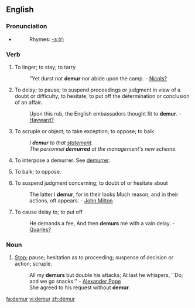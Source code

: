 ==English==

===Pronunciation===
* {{IPA|/dɪˈmɜː/}}
*:Rhymes: [[Rhymes:English:-ɜː(r)|-ɜː(r)]]

===Verb===
{{en-verb|demur|r|ing}}

# {{context|intransitive|obsolete}} To linger; to stay; to tarry
#:"Yet durst not '''demur''' nor abide upon the camp. - [[Nicols?]]
# {{intransitive}} To delay; to pause; to suspend proceedings or judgment in view of a doubt or difficulty; to hesitate; to put off the determination or conclusion of an affair.
#:Upon this rub, the English embassadors thought fit to '''demur'''. - [[Hayward?]]
# {{intransitive}} To scruple or object; to take exception; to oppose; to balk
#:''I '''demur''' to that [[statement]].''
#:''The personnel '''demurred''' at the management's new scheme.''
# {{context|intransitive|law}} To interpose a demurrer. See [[demurrer]].
# {{intransitive}} To balk; to oppose.
# {{context|transitive|obsolete}} To suspend judgment concerning; to doubt of or hesitate about
#:The latter I '''demur''', for in their looks Much reason, and in their actions, oft appears. - [[w:John Milton|John Milton]]
# {{context|transitive|obsolete}} To cause delay to; to put off
#:He demands a fee, And then '''demurs''' me with a vain delay. - [[Quarles?]]

===Noun===
{{en-noun}}

# [[Stop]]; pause; hesitation as to proceeding; suspense of decision or action; scruple.
#:All my '''demurs''' but double his attacks; At last he whispers, ``Do; and we go snacks.'' - [[w:Alexander Pope|Alexander Pope]]
#:She agreed to his request without '''demur'''.

[[fa:demur]]
[[vi:demur]]
[[zh:demur]]